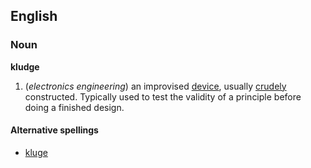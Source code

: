 ==English==
===Noun===
'''kludge'''

# (''electronics engineering'') an improvised [[device]], usually [[crude]]ly constructed.  Typically used to test the validity of a principle before doing a finished design.

====Alternative spellings====
*[[kluge]]